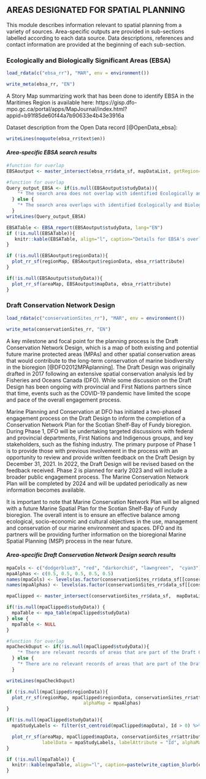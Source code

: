 ## **AREAS DESIGNATED FOR SPATIAL PLANNING**

This module describes information relevant to spatial planning from a variety of sources. Area-specific outputs are provided in sub-sections labelled according to each data source. Data descriptions, references and contact information are provided at the beginning of each sub-section.

### **Ecologically and Biologically Significant Areas (EBSA)**

```r
load_rdata(c("ebsa_rr"), "MAR", env = environment())
```

```r
write_meta(ebsa_rr, "EN")
```
A Story Map summarizing work that has been done to identify EBSA in the Maritimes Region is available here: https://gisp.dfo-mpo.gc.ca/portal/apps/MapJournal/index.html?appid=b91f85de60f44a7b90633e4b43e3916a

Dataset description from the Open Data record [@OpenData_ebsa]:
```r
writeLines(noquote(ebsa_rr$text$en))

```

#### ***Area-specific EBSA search results***

```r
#function for overlap
EBSAoutput <- master_intersect(ebsa_rr$data_sf, mapDataList, getRegion=TRUE)

#function for overlap
Query_output_EBSA <- if(is.null(EBSAoutput$studyData)){
    "* The search area does not overlap with identified Ecologically and Biologically Significant Areas (EBSA)."
  } else {
    "* The search area overlaps with identified Ecologically and Biologically Significant Areas (EBSA)."
  }
writeLines(Query_output_EBSA)

```


```r
EBSATable <- EBSA_report(EBSAoutput$studyData, lang="EN")
if (!is.null(EBSATable)){
   knitr::kable(EBSATable, align="l", caption="Details for EBSA's overlapping the study area.</b>", booktabs = T, escape = F, linesep="") %>% kable_styling(bootstrap_options = "striped", full_width = F, position = "left")
}
```

```r
if (!is.null(EBSAoutput$regionData)){
  plot_rr_sf(regionMap, EBSAoutput$regionData, ebsa_rr$attribute)
}
```

```r
if(!is.null(EBSAoutput$studyData)){
  plot_rr_sf(areaMap, EBSAoutput$mapData, ebsa_rr$attribute)
}
```

### **Draft Conservation Network Design** {#MPA-section}

```r
load_rdata(c("conservationSites_rr"), "MAR", env = environment())
```

```r
write_meta(conservationSites_rr, "EN")
```

A key milestone and focal point for the planning process is the Draft Conservation Network Design, which is a map of both existing and potential future marine protected areas (MPAs) and other spatial conservation areas that would contribute to the long-term conservation of marine biodiversity in the bioregion [@DFO2012MPAplanning]. The Draft Design was originally drafted in 2017 following an extensive spatial conservation analysis led by Fisheries and Oceans Canada (DFO). While some discussion on the Draft Design has been ongoing with provincial and First Nations partners since that time, events such as the COVID-19 pandemic have limited the scope and pace of the overall engagement process.

Marine Planning and Conservation at DFO has initiated a two-phased engagement process on the Draft Design to inform the completion of a Conservation Network Plan for the Scotian Shelf-Bay of Fundy bioregion. During Phase 1, DFO will be undertaking targeted discussions with federal and provincial departments, First Nations and Indigenous groups, and key stakeholders, such as the fishing industry. The primary purpose of Phase 1 is to provide those with previous involvement in the process with an opportunity to review and provide written feedback on the Draft Design by December 31, 2021. In 2022, the Draft Design will be revised based on the feedback received. Phase 2 is planned for early 2023 and will include a broader public engagement process. The Marine Conservation Network Plan will be completed by 2024 and will be updated periodically as new information becomes available.

It is important to note that Marine Conservation Network Plan will be aligned with a future Marine Spatial Plan for the Scotian Shelf-Bay of Fundy bioregion. The overall intent is to ensure an effective balance among ecological, socio-economic and cultural objectives in the use, management and conservation of our marine environment and spaces. DFO and its partners will be providing further information on the bioregional Marine Spatial Planning (MSP) process in the near future.

#### ***Area-specific Draft Conservation Network Design search results***

```r
mpaCols <- c("dodgerblue3", "red", "darkorchid", "lawngreen",  "cyan3")
mpaAlphas <- c(0.5, 0.5, 0.5, 0.5, 0.5)
names(mpaCols) <- levels(as.factor(conservationSites_rr$data_sf[[conservationSites_rr$attribute]]))
names(mpaAlphas) <- levels(as.factor(conservationSites_rr$data_sf[[conservationSites_rr$attribute]]))

mpaClipped <- master_intersect(conservationSites_rr$data_sf,  mapDataList, getRegion=TRUE)

if(!is.null(mpaClipped$studyData)) {
  mpaTable <- mpa_table(mpaClipped$studyData)
} else {
  mpaTable <- NULL
}

#function for overlap
mpaCheckOuput <- if(!is.null(mpaClipped$studyData)){
    "* There are relevant records of areas that are part of the Draft Conservation Network Design in the search area."
  } else {
    "* There are no relevant records of areas that are part of the Draft Conservation Network Design in the search area."
  }

writeLines(mpaCheckOuput)
```

```r
if (!is.null(mpaClipped$regionData)){
  plot_rr_sf(regionMap, mpaClipped$regionData, conservationSites_rr$attribute, outlines=FALSE, colorMap = mpaCols,
                            alphaMap = mpaAlphas)
}
```

```r
if(!is.null(mpaClipped$studyData)){
  mpaStudyLabels <- filter(st_centroid(mpaClipped$mapData), Id > 0) %>% dplyr::select(c("Id"))

  plot_rr_sf(areaMap, mpaClipped$mapData, conservationSites_rr$attribute, colorMap = mpaCols,
             labelData = mpaStudyLabels, labelAttribute = "Id", alphaMap = mpaAlphas)
}
```

```r
if (!is.null(mpaTable)) {
  knitr::kable(mpaTable, align="l", caption=paste(write_caption_blurb(ebsa_rr, "EN"), "Area and names of spatial conservation areas that overlap the search area.</b>"), booktabs = T, escape = F, linesep="") %>% kable_styling(bootstrap_options = "striped", full_width = F, position = "left")
}
```
